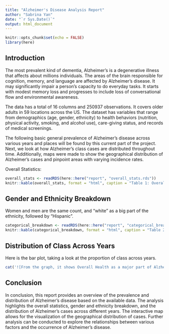 ```yaml
---
title: "Alzheimer's Disease Analysis Report"
author: "Sabrina Yan"
date: "`r Sys.Date()`"
output: html_document
---
```


```r
knitr::opts_chunk$set(echo = FALSE)
library(here)
```

## Introduction
The most prevalent kind of dementia, Alzheimer's is a degenerative illness that affects about millions individuals. The areas of the brain responsible for cognition, memory, and language are affected by Alzheimer's disease. It may significantly impair a person's capacity to do everyday tasks. It starts with modest memory loss and progresses to include loss of conversational flow and environmental awareness.

The data has a total of 16 columns and 250937 observations. It covers older adults in 59 locations across the US. The dataset has variables that range from demographics (age, gender, ethnicity) to health behaviors (nutrition, physical activity, smoking, and alcohol use), care-giving status, and records of medical screenings.

The following basic general prevalence of Alzheimer's disease across various years and places will be found by this current part of the project. Next, we look at how Alzheimer's class cases are distributed throughout time. Additionally, maps were made to show the geographical distribution of Alzheimer's cases and pinpoint areas with varying incidence rates.

Overall Statistics: 

```r
overall_stats <- readRDS(here::here("report", "overall_stats.rds"))
knitr::kable(overall_stats, format = "html", caption = "Table 1: Overall Statistics of Data Value")
```

## Gender and Ethnicity Breakdown
Women and men are the same count, and "white" as a big part of the ethnicity, followed by "Hispanic".

```r
categorical_breakdown <- readRDS(here::here("report", "categorical_breakdown.rds"))
knitr::kable(categorical_breakdown, format = "html", caption = "Table 2: Breakdown by Categorical Variables")
```

## Distribution of Class Across Years

Here is the bar plot, taking a look at the proportion of class across years.

```r
cat('![From the graph, it shows Overall Health as a major part of Alzheimer experienced people across these 6 years (2015-2021).](plot.png)')
```

## Conclusion
In conclusion, this report provides an overview of the prevalence and distribution of Alzheimer's disease based on the available data. The analysis highlights the overall statistics, gender and ethnicity breakdown, and the distribution of Alzheimer's cases across different years. The interactive map allows for the visualization of the geographical distribution of cases. Further analysis can be conducted to explore the relationships between various factors and the occurrence of Alzheimer's disease.
